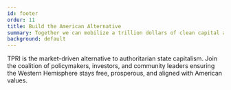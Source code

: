 ```yaml
---
id: footer
order: 11
title: Build the American Alternative
summary: Together we can mobilize a trillion dollars of clean capital and lock in democratic norms.
background: default
---
```


TPRI is the market-driven alternative to authoritarian state capitalism. Join the coalition of policymakers, investors, and community leaders ensuring the Western Hemisphere stays free, prosperous, and aligned with American values.

<Citation id="ref-footer" />
